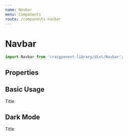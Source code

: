 ```yaml
---
name: Navbar
menu: Components
route: /components-navbar
---
```



# Navbar

```javascript
import Navbar from 'craigponent-library/dist/Navbar';
```

## Properties

<Props of={Navbar} />

## Basic Usage

<Playground>
  <div style={{ backgroundColor: "#ffffff", padding: '20px' }}>
    <Navbar style={{ position: relative }}>
      Title
    </Navbar>
  </div>
</Playground>

## Dark Mode

<Playground>
  <div style={{ backgroundColor: "#ffffff", padding: '20px' }}>
    <Navbar style={{ position: relative }} styleMode="dark">
      Title
    </Navbar>
  </div>
</Playground>